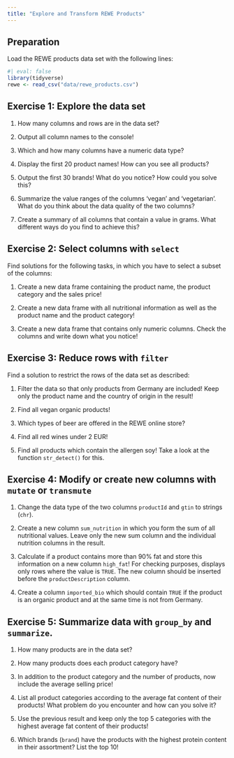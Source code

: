 ```yaml
---
title: "Explore and Transform REWE Products"
---
```


## Preparation

Load the REWE products data set with the following lines:

```r
#| eval: false
library(tidyverse)
rewe <- read_csv("data/rewe_products.csv")
```

## Exercise 1: Explore the data set

1.  How many columns and rows are in the data set?

2.  Output all column names to the console!

3.  Which and how many columns have a numeric data type?

4.  Display the first 20 product names! How can you see all products?

5.  Output the first 30 brands! What do you notice? How could you solve this?

6.  Summarize the value ranges of the columns 'vegan' and 'vegetarian'. What do you think about the data quality of the two columns?

7.  Create a summary of all columns that contain a value in grams. What different ways do you find to achieve this?

## Exercise 2: Select columns with `select`

Find solutions for the following tasks, in which you have to select a subset of the columns:

1.  Create a new data frame containing the product name, the product category and the sales price!

2.  Create a new data frame with all nutritional information as well as the product name and the product category!

3.  Create a new data frame that contains only numeric columns. Check the columns and write down what you notice!

## Exercise 3: Reduce rows with `filter`

Find a solution to restrict the rows of the data set as described:

1. Filter the data so that only products from Germany are included! Keep only the product name and the country of origin in the result!

2. Find all vegan organic products!

3. Which types of beer are offered in the REWE online store?

4. Find all red wines under 2 EUR!

5. Find all products which contain the allergen soy! Take a look at the function `str_detect()` for this.

## Exercise 4: Modify or create new columns with `mutate` or `transmute`

1. Change the data type of the two columns `productId` and `gtin` to strings (`chr`).

2. Create a new column `sum_nutrition` in which you form the sum of all nutritional values. Leave only the new sum column and the individual nutrition columns in the result.

3. Calculate if a product contains more than 90% fat and store this information on a new column `high_fat`! For checking purposes, displays only rows where the value is `TRUE`. The new column should be inserted before the `productDescription` column.

4. Create a column `imported_bio` which should contain `TRUE` if the product is an organic product and at the same time is not from Germany.


## Exercise 5: Summarize data with `group_by` and `summarize`.

1. How many products are in the data set?

2.  How many products does each product category have?

3. In addition to the product category and the number of products, now include the average selling price!

4. List all product categories according to the average fat content of their products! What problem do you encounter and how can you solve it?

5. Use the previous result and keep only the top 5 categories with the highest average fat content of their products!

6. Which brands (`brand`) have the products with the highest protein content in their assortment? List the top 10!
